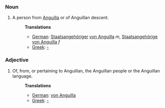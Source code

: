 ===Noun===
#A person from [[Anguilla]] or of Anguillan descent.
#:'''Translations'''
#:*[[German]]: [[Staatsangehöriger]] [[von Anguilla]] ''m'', [[Staatsangehörige]] [[von Anguilla]] ''f''
#:*[[Greek]]: [[-]]

===Adjective===
#Of, from, or pertaining to Anguillan, the Anguillan people or the Anguillan language.
#:'''Translations'''
#:*[[German]]: [[von Anguilla]]
#:*[[Greek]]: [[-]]